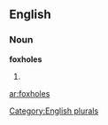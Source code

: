 
==English==

===Noun===
'''foxholes'''

# {{plural of|[[foxhole]]}}

[[Category:English plurals]]

[[ar:foxholes]]